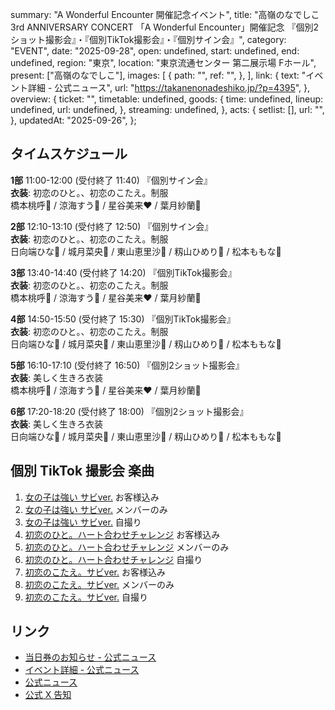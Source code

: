   summary: "A Wonderful Encounter 開催記念イベント",
  title:
    "高嶺のなでしこ 3rd ANNIVERSARY CONCERT 「A Wonderful Encounter」開催記念 『個別2ショット撮影会』・『個別TikTok撮影会』・『個別サイン会』",
  category: "EVENT",
  date: "2025-09-28",
  open: undefined,
  start: undefined,
  end: undefined,
  region: "東京",
  location: "東京流通センター 第二展示場 Fホール",
  present: ["高嶺のなでしこ"],
  images: [
    {
      path: "",
      ref: "",
    },
  ],
  link: {
    text: "イベント詳細 - 公式ニュース",
    url: "https://takanenonadeshiko.jp/?p=4395",
  },
  overview: {
    ticket: "",
    timetable: undefined,
    goods: {
      time: undefined,
      lineup: undefined,
      url: undefined,
    },
    streaming: undefined,
  },
  acts: {
    setlist: [],
    url: "",
  },
  updatedAt: "2025-09-26",
};

## タイムスケジュール

**1部** 11:00-12:00 (受付終了 11:40) 『個別サイン会』<br/>
**衣装**: 初恋のひと。、初恋のこたえ。制服<br/>
橋本桃呼🩷 / 涼海すう🩵 / 星谷美来❤ / 葉月紗蘭🤍<br/>

**2部** 12:10-13:10 (受付終了 12:50) 『個別サイン会』<br/>
**衣装**: 初恋のひと。、初恋のこたえ。制服<br/>
日向端ひな💜 / 城月菜央💛 / 東山恵里沙🧡 / 籾山ひめり💙 / 松本ももな🎀

**3部** 13:40-14:40 (受付終了 14:20) 『個別TikTok撮影会』<br/>
**衣装**: 初恋のひと。、初恋のこたえ。制服<br/>
橋本桃呼🩷 / 涼海すう🩵 / 星谷美来❤ / 葉月紗蘭🤍

**4部** 14:50-15:50 (受付終了 15:30) 『個別TikTok撮影会』<br/>
**衣装**: 初恋のひと。、初恋のこたえ。制服<br/>
日向端ひな💜 / 城月菜央💛 / 東山恵里沙🧡 / 籾山ひめり💙 / 松本ももな🎀

**5部** 16:10-17:10 (受付終了 16:50) 『個別2ショット撮影会』<br/>
**衣装**: 美しく生きろ衣装<br/>
橋本桃呼🩷 / 涼海すう🩵 / 星谷美来❤ / 葉月紗蘭🤍

**6部** 17:20-18:20 (受付終了 18:00) 『個別2ショット撮影会』<br/>
**衣装**: 美しく生きろ衣装<br/>
日向端ひな💜 / 城月菜央💛 / 東山恵里沙🧡 / 籾山ひめり💙 / 松本ももな🎀

## 個別 TikTok 撮影会 楽曲

1. [女の子は強い サビver.] お客様込み
1. [女の子は強い サビver.] メンバーのみ
1. [女の子は強い サビver.] 自撮り
1. [初恋のひと。ハート合わせチャレンジ] お客様込み
1. [初恋のひと。ハート合わせチャレンジ] メンバーのみ
1. [初恋のひと。ハート合わせチャレンジ] 自撮り
1. [初恋のこたえ。サビver.] お客様込み
1. [初恋のこたえ。サビver.] メンバーのみ
1. [初恋のこたえ。サビver.] 自撮り

[女の子は強い サビver.]: https://www.tiktok.com/@takanenofficial/video/7191058072507354369
[初恋のひと。ハート合わせチャレンジ]: https://www.tiktok.com/@takanenofficial/video/7252290793333886210
[初恋のこたえ。サビver.]: https://www.tiktok.com/@takanenofficial/video/7523945603311619346

## リンク

- [当日券のお知らせ - 公式ニュース](https://takanenonadeshiko.jp/?p=4397)
- [イベント詳細 - 公式ニュース](https://takanenonadeshiko.jp/?p=4395)
- [公式ニュース](https://takanenonadeshiko.jp/?p=4152)
- [公式 X 告知](https://x.com/takanenofficial/status/1962787607114588354)
